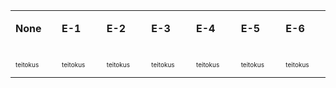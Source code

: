 {| class="wikitable" style="text-align:center;"
|-
|style="width:80px; font-weight:bold;"|None
|style="width:80px; font-weight:bold;"|E-1
|style="width:80px; font-weight:bold;"|E-2
|style="width:80px; font-weight:bold;"|E-3
|style="width:80px; font-weight:bold;"|E-4
|style="width:80px; font-weight:bold;"|E-5
|style="width:80px; font-weight:bold;"|E-6
|-
|<div style="font-size:20px; font-weight:bold; line-height:30px; margin:0px; padding:0px;">{{{none|0}}}</div ><div style="line-height:12px; font-size:10px; margin:0px; padding:0px;">teitokus</div >
|<div style="font-size:20px; font-weight:bold; line-height:30px; margin:0px; padding:0px;">{{{e1|0}}}</div ><div style="line-height:12px; font-size:10px; margin:0px; padding:0px;">teitokus</div >
|<div style="font-size:20px; font-weight:bold; line-height:30px; margin:0px; padding:0px;">{{{e2|0}}}</div ><div style="line-height:12px; font-size:10px; margin:0px; padding:0px;">teitokus</div >
|<div style="font-size:20px; font-weight:bold; line-height:30px; margin:0px; padding:0px;">{{{e3|0}}}</div ><div style="line-height:12px; font-size:10px; margin:0px; padding:0px;">teitokus</div >
|<div style="font-size:20px; font-weight:bold; line-height:30px; margin:0px; padding:0px;">{{{e4|0}}}</div ><div style="line-height:12px; font-size:10px; margin:0px; padding:0px;">teitokus</div >
|<div style="font-size:20px; font-weight:bold; line-height:30px; margin:0px; padding:0px;">{{{e5|0}}}</div ><div style="line-height:12px; font-size:10px; margin:0px; padding:0px;">teitokus</div >
|<div style="font-size:20px; font-weight:bold; line-height:30px; margin:0px; padding:0px;">{{{e6|0}}}</div ><div style="line-height:12px; font-size:10px; margin:0px; padding:0px;">teitokus</div >
|}